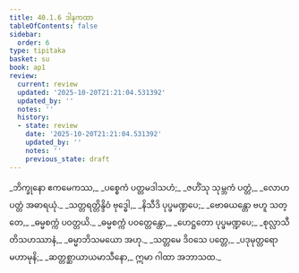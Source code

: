 ```yaml
---
title: 40.1.6 ဒါနကထာ
tableOfContents: false
sidebar:
  order: 6
type: tipitaka
basket: su
book: ap1
review:
  current: review
  updated: '2025-10-20T21:21:04.531392'
  updated_by: ''
  notes: ''
  history:
  - state: review
    date: '2025-10-20T21:21:04.531392'
    updated_by: ''
    notes: ''
    previous_state: draft
---
```



<DynamicBreadcrumb />


<ReviewStatus review={frontmatter.review} showDetails={true} />

<HypothesisAnnotation frontmatter={frontmatter} />

<Division number="66" book="ap1" e="ch" v="20" p="356">

<Paragraph number="4363" type="verses" book="ap1">
_ဘိက္ခုနော ဧကမေကဿ,_  
_ပစ္စေကံ ပတ္တမဒါသဟံ;_  
_ဇဟိံသု သုမ္ဘကံ ပတ္တံ,_  
_လောဟပတ္တံ အဓာရယုံ._  

</Paragraph>

</Division>
<Division number="67" book="ap1" e="ch" v="20" p="356">

<Paragraph number="4364" type="verses" book="ap1">
_သတ္တရတ္တိန္ဒိဝံ ဗုဒ္ဓေါ,_  
_နိသီဒိ ပုပ္ဖမဏ္ဍပေ;_  
_ဗောဓယန္တော ဗဟူ သတ္တေ,_  
_ဓမ္မစက္ကံ ပဝတ္တယိ._  

</Paragraph>

</Division>
<Division number="68" book="ap1" e="ch" v="20" p="356">

<Paragraph number="4365" type="verses" book="ap1">
_ဓမ္မစက္ကံ ပဝတ္တေန္တော,_  
_ဟေဋ္ဌတော ပုပ္ဖမဏ္ဍပေ;_  
_စုလ္လာသီတိသဟဿာနံ,_  
_ဓမ္မာဘိသမယော အဟု._  

</Paragraph>

</Division>
<Division number="69" book="ap1" e="ch" v="20" p="356">

<Paragraph number="4366" type="verses" book="ap1">
_သတ္တမေ ဒိဝသေ ပတ္တေ,_  
_ပဒုမုတ္တရော မဟာမုနိ;_  
_ဆတ္တစ္ဆာယာယမာသီနော,_  
ဣမာ ဂါထာ အဘာသထ._
</Paragraph>
</Division>